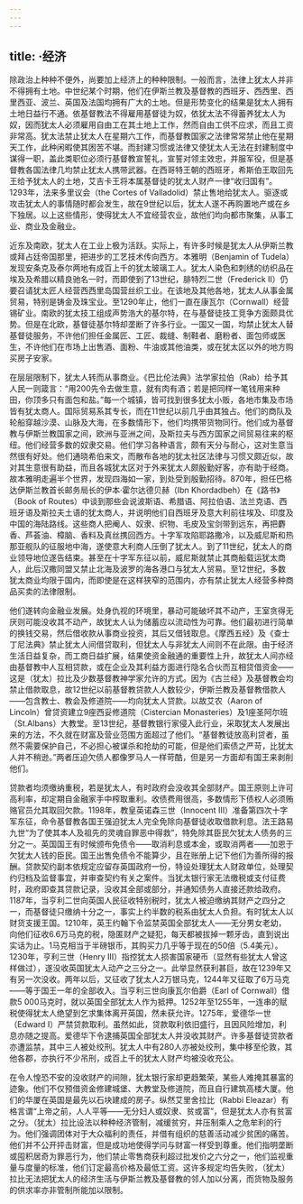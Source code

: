 ```yaml
---
---
---
```

title: ·经济
---




除政治上种种不便外，尚要加上经济上的种种限制。一般而言，法律上犹太人并非不得拥有土地。中世纪某个时期，他们在伊斯兰教及基督教的西班牙、西西里、西里西亚、波兰、英国及法国均拥有广大的土地。但是形势变化的结果是犹太人拥有土地日益行不通。依基督教法不得雇用基督徒为奴，依犹太法不得蓄养犹太人为奴，因而犹太人必须雇用自由工在其土地上工作，然而自由工供不应求，而且工资非常高。犹太法禁止犹太人在星期六工作，而基督教国家之法律常常禁止他在星期天工作，此种闲暇使其困苦不堪。而封建习惯或法律又使犹太人无法在封建制度中谋得一职，盖此类职位必须行基督教宣誓礼，宣誓对领主效忠，并服军役，但是基督教各国法律几均禁止犹太人携带武器。在西哥特王朝的西班牙，希斯伯王取回先王给予犹太人的土地，艾吉卡王将本属基督徒的犹太人财产一律“收归国有”。1293年，法来多里议会（the Cortes of Valladolid）禁止售地给犹太人。驱逐或攻击犹太人的事情随时都会发生，故在9世纪以后，犹太人遂不再购置地产或在乡下独居。以上这些情形，使得犹太人不宜经营农业，故他们均向都市聚集，从事工业、商业及金融业。

近东及南欧，犹太人在工业上极为活跃。实际上，有许多时候是犹太人从伊斯兰教或拜占廷帝国那里，把进步的工艺技术传向西方。本雅明（Benjamin of Tudela）发现安条克及泰尔两地有成百上千的犹太玻璃工人。犹太人染色和刺绣的纺织品在埃及及希腊以精良驰名一时，而即使到了13世纪，腓特烈二世（Frederick Ⅱ）仍要召请犹太匠人经营西西里岛国营丝织工业。在该地及其他各地，犹太人从事金属贸易，特别是铸金及珠宝业。至1290年止，他们一直在康瓦尔（Cornwall）经营锡矿业。南欧的犹太技工组成声势浩大的基尔特，在与基督徒技工竞争方面颇具优势。但是在北欧，基督徒基尔特却垄断了许多行业。一国又一国，均禁止犹太人替基督徒服务，不许他们担任金属匠、工匠、裁缝、制鞋者、磨粉者、面包师或医生，不许他们在市场上出售酒、面粉、牛油或其他油类，或在犹太区以外的地方购买房子安家。

在层层限制下，犹太人转而从事商业。《巴比伦法典》法学家拉伯（Rab）给予其人民一则箴言：“用200先令去做生意，就有肉有酒；若是把同样一笔钱用来种田，你顶多只有面包和盐。”每一个城镇，皆可找到很多犹太小贩，各地市集及市场皆有犹太商人。国际贸易系其专长，而在11世纪以前几乎由其独占。他们的商队及轮船穿越沙漠、山脉及大海，在多数情形下，他们均携带货物同行。他们成为基督教与伊斯兰教国家之间，欧洲与亚洲之间，及斯拉夫与西方国家之间贸易往来的枢纽。他们经营多数的奴隶交易。他们学习各种语言，颇有天分与耐心，这对生意当然很有好处。他们通晓希伯来文，而散布各地的犹太社区法律与习惯又颇近似，故对其生意很有助益，而且各城犹太区对于外来犹太人颇殷勤好客，亦有助于经商。故本雅明走遍半个世界，发现四海如一家，到处受到殷勤招待。870年，担任巴格达伊斯兰教首长邮务局长的伊本·霍尔达德贝赫（Ibn Khordadbeh）在《路书》（Book of Routes）中谈到那些会说波斯语、希腊语、阿拉伯语、法兰克语、西班牙语及斯拉夫土语的犹太商人，并说明他们自西班牙及意大利前往埃及、印度及中国的海陆路线。这些商人把阉人、奴隶、织物、毛皮及宝剑带到远东，再把麝香、芦荟油、樟脑、香料及真丝携回西方。十字军攻陷耶路撒冷，以及威尼斯和热那亚舰队的征服地中海，遂使意大利商人压倒了犹太人。到了11世纪，犹太人的商业领导地位遂告结束。甚至在十字军东征以前，威尼斯就禁止其商船载运犹太商人，此后汉撒同盟又禁止北海及波罗的海各港口与犹太人贸易。至12世纪，多数犹太商业均限于国内，而即使是在这样狭窄的范围内，亦有禁止犹太人经营多种商品买卖的法律限制。

他们遂转向金融业发展。处身仇视的环境里，暴动可能破坏其不动产，王室贪得无厌则可能没收其不动产，故犹太人认为储蓄应以流动性为可靠。他们最初进行简单的换钱交易，然后借收款从事商业投资，其后又借钱取息。《摩西五经》及《查士丁尼法典》禁止犹太人间借贷取利，但犹太人与非犹太人间则不在此限。由于经济生活日益复杂，而工商日益扩展，结果使资金融通的重要性上升，故犹太人间亦经由基督教中人互相贷款，或在企业及其利益方面进行隐名合伙而互相贷借资金——这是（犹太）拉比及少数基督教神学家允许的方式。因为《古兰经》及基督教会均禁止借款取息，故12世纪以前基督教贷款人人数较少，伊斯兰教及基督教借款人——包含教士、教会及修道院——均向犹太人贷款。以故艾农（Aaron of Lincoln）曾贷资建立9座西妥修道院（Cistercian Monasteries）及1座圣阿尔班（St.Albans）大教堂。至13世纪，基督教银行家侵入此行业，采取犹太人发展出来的方法，不久就在财富及营业范围方面超过了他们。“基督教徒放高利贷者，虽然不需要保护自己，不必担心被谋杀和抢劫的可能，但是他们索债之严苛，比犹太人并不稍逊。”两者压迫欠债人都像罗马人一样苛酷，但是另一方面却有国王来剥削他们。

贷款者均须缴纳重税，若是犹太人，有时政府会没收其全部财产。国王原则上许可高利率，却定期自金融家手中榨取重利。收债费用很高，多数情形下债权人必须贿赂官员允其取回欠款。1198年，教皇英诺森三世（Innocent Ⅲ）准备第四次十字军东征，命令基督教各国王强迫犹太人完全免除向基督徒收取借款利息。法王路易九世“为了使其本人及祖先的灵魂自罪恶中得救”，特免除其臣民欠犹太人债务的三分之一。英国国王有时候颁布免债令——取消利息或本金，或取消两者——加恩于欠犹太人钱的臣民。国王出售免债令不能算少，且在账册上记下他们为善所得的报酬。贷款契约副本依规定应留存英国政府一份，特设处理犹太人财政单位，处理契约归档及监督事宜，并审查契约有关之案件。当犹太银行家无法缴税或支付征费时，政府即查其贷款记录，没收其全部或部分，并通知债务人直接还款给政府。1187年，当亨利二世向英国人民征收特别税时，犹太人被迫缴纳其财产之四分之一，而基督徒只缴纳十分之一，事实上约半数的税系由犹太人负担。有时犹太人以财货支援王国。1210年，英王约翰下令监禁英国全部犹太人——无分男女老幼，向他们征收6.6万马克的税，隐匿财产之疑犯，每天都被拔掉一颗牙齿，直到说出实话为止。1马克相当于半磅银币，其购买力几乎等于现在的50倍（5.4美元）。1230年，亨利三世（Henry Ⅲ）指控犹太人损害国家硬币（显然有些犹太人曾这样做过），遂没收英国犹太人动产之三分之一。此举显然获利甚巨，故在1239年又有另一次没收。两年以后，又征收了犹太人2万银马克，1244年又征取了6万马克——等于国王一年的全部收入。当亨利三世向康瓦尔伯爵（Earl of Cornwall）借款5 000马克时，就以英国全部犹太人作为抵押。1252年至1255年，一连串的赋税使得犹太人绝望到乞求集体离开英国，然未获允许。1275年，爱德华一世（Edward Ⅰ）严禁贷款取利。虽然如此，贷款取利依旧盛行，且因风险增加，利息亦随之提高。爱德华下令逮捕英国全部犹太人并没收其财产。许多基督徒贷款者亦遭监禁，其中三人被处绞刑。犹太人中有280人亦被处绞刑，集中移至伦敦，其他各郡，亦执行不少吊刑，成百上千的犹太人财产均被没收充公。

在令人惶恐不安的没收财产的间隙，犹太银行家却更趋繁荣，某些人难掩其暴富的迹象。他们不仅预借资金修建城堡、大教堂及修道院，而且自行建筑高楼大厦。他们的华厦在英国是最先以石块建成的房子。纵然艾里舍拉比（Rabbi Eleazar）有格言谓“上帝之前，人人平等——无分妇人或奴隶、贫或富”，但是犹太人亦有贫富之分。（犹太）拉比设法以种种经济管制，减缓贫穷，并压制乘人之危牟利的行为。他们强调团体对于大众福利的责任，并借有组织的慈善活动减少贫困的痛苦。他们并不公开抨击财富，但是成功地使得学问与财富一样受到尊重。他们指明垄断或囤积居奇为罪恶行为，他们禁止零售商获利超过批发价之六分之一，他们监视重量与度量的标准，他们订定最高价格及最低工资。这许多规定均告失败，（犹太）拉比无法把犹太人的经济生活与伊斯兰教及基督教的邻人加以分离，而货物及服务的供求率亦非管制所能加以限制。